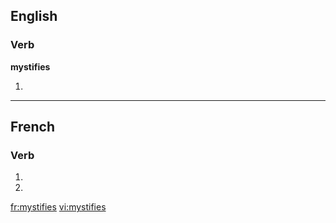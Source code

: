 {{also|mystifiés}}
==English==

===Verb===
'''mystifies'''

# {{third-person singular of|[[mystify]]}}

----

==French==

===Verb===
{{fr-verb-form}}

# {{conjugation of|mystifier||2|s|pres|ind|lang=fr}}
# {{conjugation of|mystifier||2|s|pres|sub|lang=fr}}

    
[[fr:mystifies]]
[[vi:mystifies]]